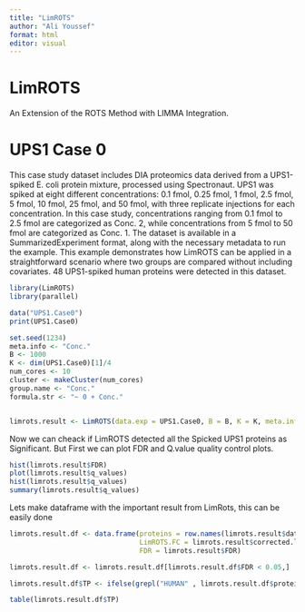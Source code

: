 ```yaml
---
title: "LimROTS"
author: "Ali Youssef"
format: html
editor: visual
---
```


# LimROTS

An Extension of the ROTS Method with LIMMA Integration.

# UPS1 Case 0

This case study dataset includes DIA proteomics data derived from a UPS1-spiked E. coli protein mixture, processed using Spectronaut. UPS1 was spiked at eight different concentrations: 0.1 fmol, 0.25 fmol, 1 fmol, 2.5 fmol, 5 fmol, 10 fmol, 25 fmol, and 50 fmol, with three replicate injections for each concentration. In this case study, concentrations ranging from 0.1 fmol to 2.5 fmol are categorized as Conc. 2, while concentrations from 5 fmol to 50 fmol are categorized as Conc. 1. The dataset is available in a SummarizedExperiment format, along with the necessary metadata to run the example. This example demonstrates how LimROTS can be applied in a straightforward scenario where two groups are compared without including covariates. 48 UPS1-spiked human proteins were detected in this dataset.

```r
library(LimROTS)
library(parallel)

data("UPS1.Case0") 
print(UPS1.Case0)

set.seed(1234)
meta.info <- "Conc."
B <- 1000
K <- dim(UPS1.Case0)[1]/4
num_cores <- 10
cluster <- makeCluster(num_cores)
group.name <- "Conc."
formula.str <- "~ 0 + Conc."


limrots.result <- LimROTS(data.exp = UPS1.Case0, B = B, K = K, meta.info = meta.info, cluster = cluster, group.name = group.name, formula.str = formula.str, trend = TRUE, robust = TRUE)

```

Now we can cheack if LimROTS detected all the Spicked UPS1 proteins as Significant. But First we can plot FDR and Q.value quality control plots.

```r
hist(limrots.result$FDR)
plot(limrots.result$q_values)
hist(limrots.result$q_values)
summary(limrots.result$q_values)

```

Lets make dataframe with the important result from LimRots, this can be easily done\

```r
limrots.result.df <- data.frame(proteins = row.names(limrots.result$data),
                                LimROTS.FC = limrots.result$corrected.logf,
                                FDR = limrots.result$FDR)

limrots.result.df <- limrots.result.df[limrots.result.df$FDR < 0.05,]

limrots.result.df$TP <- ifelse(grepl("HUMAN" , limrots.result.df$proteins), 1 , 0)

table(limrots.result.df$TP)
```
